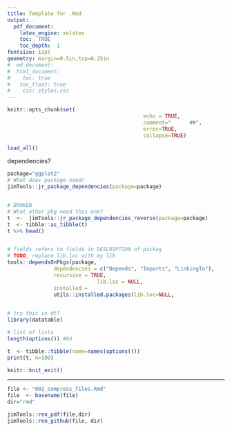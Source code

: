```yaml
---
title: Template for .Rmd
output: 
  pdf_document:
    latex_engine: xelatex
    toc:  TRUE
    toc_depth:  1
fontsize: 12pt
geometry: margin=0.5in,top=0.25in
#  md_document:
#  html_document:
#    toc: true
#  	toc_float: true
#    css: styles.css
---
```


```r
knitr::opts_chunk$set(
											echo = TRUE,  
											comment="      ##",  
											error=TRUE, 
											collapse=TRUE)
```
```r
load_all()
```


dependencies?
```r
package="ggplot2"
# What does package need?
jimTools::jr_package_dependencies(package=package)


# BROKEN
# What other pkg need this one?
t  <-  jimTools::jr_package_dependencies_reverse(package=package)
t  <- tibble::as_tibble(t)
t %>% head()


# fields refers to fields in DESCRIPTION of packag
# TODO, replace lib.loc with my lib
tools::dependsOnPkgs(package,
               dependencies = c("Depends", "Imports", "LinkingTo"),
               recursive = TRUE, 
							 lib.loc = NULL,
               installed =
               utils::installed.packages(lib.loc=NULL, 
																				 fields = "Enhances"))

# try this in dt?
library(datatable)

```

```r
# list of lists
length(options()) #84

t  <- tibble::tibble(name=names(options()))
print(t, n=100)
```




```r
knitr::knit_exit()
```

***






```r
file <- "001_compress_files.Rmd"
file  <- basename(file)
dir="rmd"

jimTools::ren_pdf(file,dir)
jimTools::ren_github(file, dir)
```
